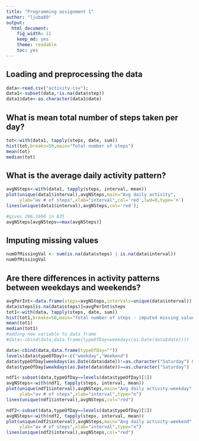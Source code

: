 ```yaml
---
title: "Programming assignment 1"
author: "ljuba80"
output:
  html_document:
    fig_width: 11
    keep_md: yes
    theme: readable
    toc: yes
---
```



## Loading and preprocessing the data

```r
data<-read.csv("activity.csv");
data1<-subset(data,!is.na(data$step))
data1$date<-as.character(data1$date)
```

## What is mean total number of steps taken per day?
```r
tot<-with(data1, tapply(steps, date, sum))
hist(tot,breaks=50,main="Total number of steps")
mean(tot)
median(tot)
```



## What is the average daily activity pattern?

```r
avgNSteps<-with(data1, tapply(steps, interval, mean))
plot(unique(data1$interval),avgNSteps,main="Avg daily activity",
     ylab="av # of steps",xlab="interval",col='red',lwd=0,type='n')
lines(unique(data1$interval),avgNSteps,col='red');

#gives 206.1698 in 835
avgNSteps[avgNSteps==max(avgNSteps)]
```


## Imputing missing values

```r
numOfMissingVal <- sum(is.na(data$steps) | is.na(data$interval))
numOfMissingVal
```


## Are there differences in activity patterns between weekdays and weekends?

```r
avgPerInt<-data.frame(steps=avgNSteps,intervals=unique(data$interval))
data$steps[is.na(data$steps)]=avgPerInt$steps
tot1<-with(data, tapply(steps, date, sum))
hist(tot1,breaks=50,main="Total number of steps - imputed missing values")
mean(tot1)
median(tot1)
#adding new variable to data frame
#data<-cbind(data,data.frame(typeOfDay=weekdays(as.Date(data$date))))

data<-cbind(data,data.frame(typeOfDay=""))
levels(data$typeOfDay)<-c("weekday","Weekend")
data$typeOfDay[weekdays(as.Date(data$date))!=as.character("Saturday") & weekdays(as.Date(data$date))!=as.character("Sunday")]=levels(data$typeOfDay)[1]
data$typeOfDay[weekdays(as.Date(data$date))==as.character("Saturday") | weekdays(as.Date(data$date))==as.character("Sunday")]=levels(data$typeOfDay)[2]

ndf1<-subset(data,typeOfDay==levels(data$typeOfDay)[1])
avgNSteps<-with(ndf1, tapply(steps, interval, mean))
plot(unique(ndf1$interval),avgNSteps,main="Avg daily activity-weekday",
     ylab="av # of steps",xlab="interval",type="n")
lines(unique(ndf1$interval),avgNSteps,col="red")

ndf2<-subset(data,typeOfDay==levels(data$typeOfDay)[2])
avgNSteps<-with(ndf2, tapply(steps, interval, mean))
plot(unique(ndf2$interval),avgNSteps,main="Avg daily activity-weekend",
     ylab="av # of steps",xlab="interval",type="n")
lines(unique(ndf2$interval),avgNSteps,col="red")
```

